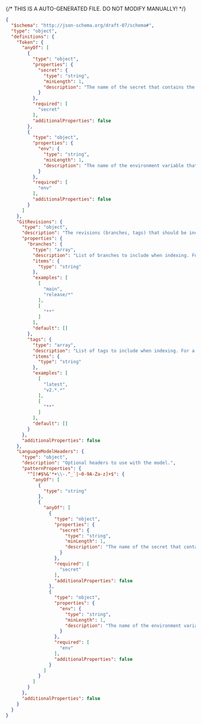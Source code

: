 {/* THIS IS A AUTO-GENERATED FILE. DO NOT MODIFY MANUALLY! */}
```json
{
  "$schema": "http://json-schema.org/draft-07/schema#",
  "type": "object",
  "definitions": {
    "Token": {
      "anyOf": [
        {
          "type": "object",
          "properties": {
            "secret": {
              "type": "string",
              "minLength": 1,
              "description": "The name of the secret that contains the token."
            }
          },
          "required": [
            "secret"
          ],
          "additionalProperties": false
        },
        {
          "type": "object",
          "properties": {
            "env": {
              "type": "string",
              "minLength": 1,
              "description": "The name of the environment variable that contains the token. Only supported in declarative connection configs."
            }
          },
          "required": [
            "env"
          ],
          "additionalProperties": false
        }
      ]
    },
    "GitRevisions": {
      "type": "object",
      "description": "The revisions (branches, tags) that should be included when indexing. The default branch (HEAD) is always indexed. A maximum of 64 revisions can be indexed, with any additional revisions being ignored.",
      "properties": {
        "branches": {
          "type": "array",
          "description": "List of branches to include when indexing. For a given repo, only the branches that exist on the repo's remote *and* match at least one of the provided `branches` will be indexed. The default branch (HEAD) is always indexed. Glob patterns are supported. A maximum of 64 branches can be indexed, with any additional branches being ignored.",
          "items": {
            "type": "string"
          },
          "examples": [
            [
              "main",
              "release/*"
            ],
            [
              "**"
            ]
          ],
          "default": []
        },
        "tags": {
          "type": "array",
          "description": "List of tags to include when indexing. For a given repo, only the tags that exist on the repo's remote *and* match at least one of the provided `tags` will be indexed. Glob patterns are supported. A maximum of 64 tags can be indexed, with any additional tags being ignored.",
          "items": {
            "type": "string"
          },
          "examples": [
            [
              "latest",
              "v2.*.*"
            ],
            [
              "**"
            ]
          ],
          "default": []
        }
      },
      "additionalProperties": false
    },
    "LanguageModelHeaders": {
      "type": "object",
      "description": "Optional headers to use with the model.",
      "patternProperties": {
        "^[!#$%&'*+\\-.^_`|~0-9A-Za-z]+$": {
          "anyOf": [
            {
              "type": "string"
            },
            {
              "anyOf": [
                {
                  "type": "object",
                  "properties": {
                    "secret": {
                      "type": "string",
                      "minLength": 1,
                      "description": "The name of the secret that contains the token."
                    }
                  },
                  "required": [
                    "secret"
                  ],
                  "additionalProperties": false
                },
                {
                  "type": "object",
                  "properties": {
                    "env": {
                      "type": "string",
                      "minLength": 1,
                      "description": "The name of the environment variable that contains the token. Only supported in declarative connection configs."
                    }
                  },
                  "required": [
                    "env"
                  ],
                  "additionalProperties": false
                }
              ]
            }
          ]
        }
      },
      "additionalProperties": false
    }
  }
}
```
